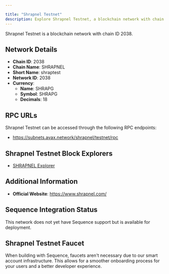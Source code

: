 ```yaml
---

title: "Shrapnel Testnet"
description: Explore Shrapnel Testnet, a blockchain network with chain ID 2038. Learn about its native currency, SHRAPG, and how to interact with the network.
---
```




Shrapnel Testnet is a blockchain network with chain ID 2038.

## Network Details

- **Chain ID**: 2038
- **Chain Name**: SHRAPNEL
- **Short Name**: shraptest
- **Network ID**: 2038
- **Currency**: 
  - **Name**: SHRAPG
  - **Symbol**: SHRAPG
  - **Decimals**: 18

## RPC URLs

Shrapnel Testnet can be accessed through the following RPC endpoints:

- https://subnets.avax.network/shrapnel/testnet/rpc

## Shrapnel Testnet Block Explorers

- [SHRAPNEL Explorer](https://subnets-test.avax.network/shrapnel)

## Additional Information

- **Official Website**: https://www.shrapnel.com/

## Sequence Integration Status

This network does not yet have Sequence support but is available for deployment.

## Shrapnel Testnet Faucet

When building with Sequence, faucets aren't necessary due to our smart account infrastructure. This allows for a smoother onboarding process for your users and a better developer experience.

